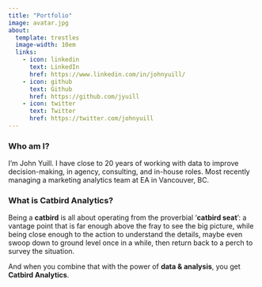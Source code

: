 ```yaml
---
title: "Portfolio"
image: avatar.jpg
about:
  template: trestles
  image-width: 10em
  links:
    - icon: linkedin
      text: LinkedIn
      href: https://www.linkedin.com/in/johnyuill/
    - icon: github
      text: Github
      href: https://github.com/jyuill
    - icon: twitter
      text: Twitter
      href: https://twitter.com/johnyuill 
---
```


### Who am I?

I'm John Yuill. I have close to 20 years of working with data to improve decision-making, in agency, consulting, and in-house roles. Most recently managing a marketing analytics team at EA in Vancouver, BC.

### What is Catbird Analytics?

Being a **catbird** is all about operating from the proverbial '**catbird seat**': a vantage point that is far enough above the fray to see the big picture, while being close enough to the action to understand the details, maybe even swoop down to ground level once in a while, then return back to a perch to survey the situation.

And when you combine that with the power of **data & analysis**, you get **Catbird Analytics**.
